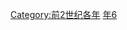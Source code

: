 {{Catnav|頁面分類|历史|歷史時代|年|前2世纪各年}}

{{catmore}}
{{Commons category|106 BC}}

[[Category:前2世纪各年|Category:前2世纪各年]]
[[Category:前100年代|年6]]